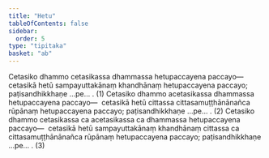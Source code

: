 ```yaml
---
title: "Hetu"
tableOfContents: false
sidebar:
  order: 5
type: "tipitaka"
basket: "ab"
---
```



<DynamicBreadcrumb />

<Division number="119">

<Paragraph number="2608">
Cetasiko dhammo cetasikassa dhammassa hetupaccayena paccayo—  cetasikā hetū sampayuttakānaṃ khandhānaṃ hetupaccayena paccayo; paṭisandhikkhaṇe …pe… . (1)
</Paragraph>

<Paragraph number="2609">
Cetasiko dhammo acetasikassa dhammassa hetupaccayena paccayo—  cetasikā hetū cittassa cittasamuṭṭhānānañca rūpānaṃ hetupaccayena paccayo; paṭisandhikkhaṇe …pe… . (2)
</Paragraph>

<Paragraph number="2610">
Cetasiko dhammo cetasikassa ca acetasikassa ca dhammassa hetupaccayena paccayo—  cetasikā hetū sampayuttakānaṃ khandhānaṃ cittassa ca cittasamuṭṭhānānañca rūpānaṃ hetupaccayena paccayo; paṭisandhikkhaṇe …pe… . (3)
</Paragraph>
</Division>
